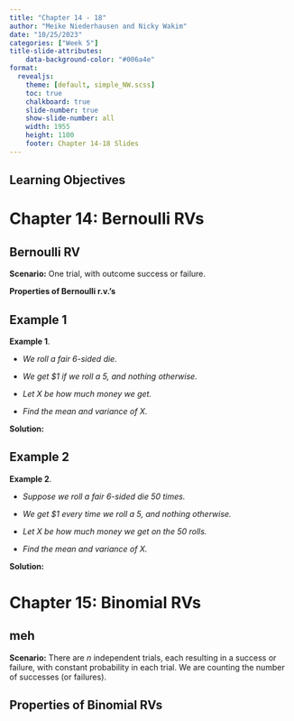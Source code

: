 ```yaml
---
title: "Chapter 14 - 18"
author: "Meike Niederhausen and Nicky Wakim"
date: "10/25/2023"
categories: ["Week 5"]
title-slide-attributes:
    data-background-color: "#006a4e"
format: 
  revealjs:
    theme: [default, simple_NW.scss]
    toc: true
    chalkboard: true
    slide-number: true
    show-slide-number: all
    width: 1955
    height: 1100
    footer: Chapter 14-18 Slides
---
```


## Learning Objectives

# Chapter 14: Bernoulli RVs

## Bernoulli RV

**Scenario:** One trial, with outcome success or failure.

**Properties of Bernoulli r.v.'s**

## Example 1

::: example
**Example 1**. * *

-   *We roll a fair 6-sided die.*

-   *We get \$1 if we roll a 5, and nothing otherwise.*

-   *Let $X$ be how much money we get.*

-   *Find the mean and variance of $X$.*
:::

**Solution:**

## Example 2

::: example
**Example 2**. * *

-   *Suppose we roll a fair 6-sided die 50 times.*

-   *We get \$1 every time we roll a 5, and nothing otherwise.*

-   *Let $X$ be how much money we get on the 50 rolls.*

-   *Find the mean and variance of $X$.*
:::

**Solution:**

# Chapter 15: Binomial RVs {#chapter-15-binomial-r.v.s .unnumbered}

## meh

**Scenario:** There are $n$ independent trials, each resulting in a
success or failure, with constant probability in each trial. We are
counting the number of successes (or failures).


## Properties of Binomial RVs
